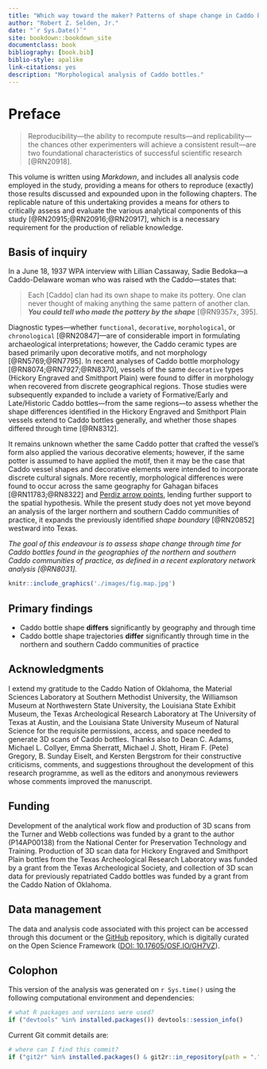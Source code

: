 ```yaml
--- 
title: "Which way toward the maker? Patterns of shape change in Caddo bottles"
author: "Robert Z. Selden, Jr."
date: "`r Sys.Date()`"
site: bookdown::bookdown_site
documentclass: book
bibliography: [book.bib]
biblio-style: apalike
link-citations: yes
description: "Morphological analysis of Caddo bottles."
---
```


# Preface {-}

>Reproducibility---the ability to recompute results---and replicability---the chances other experimenters will achieve a consistent result---are two foundational characteristics of successful scientific research [@RN20918].

This volume is written using _Markdown_, and includes all analysis code employed in the study, providing a means for others to reproduce (exactly) those results discussed and expounded upon in the following chapters. The replicable nature of this undertaking provides a means for others to critically assess and evaluate the various analytical components of this study [@RN20915;@RN20916;@RN20917], which is a necessary requirement for the production of reliable knowledge.

## Basis of inquiry

In a June 18, 1937 WPA interview with Lillian Cassaway, Sadie Bedoka---a Caddo-Delaware woman who was raised wth the Caddo---states that:

>Each [Caddo] clan had its own shape to make its pottery. One clan never thought of making anything the same pattern of another clan. **_You could tell who made the pottery by the shape_** [@RN9357x, 395].

Diagnostic types---whether `functional`, `decorative`, `morphological`, or `chronological` [@RN20847]---are of considerable import in formulating archaeological interpretations; however, the Caddo ceramic types are based primarily upon decorative motifs, and not morphology [@RN5769;@RN7795]. In recent analyses of Caddo bottle morphology [@RN8074;@RN7927;@RN8370], vessels of the same `decorative` types (Hickory Engraved and Smithport Plain) were found to differ in morphology when recovered from discrete geographical regions. Those studies were subsequently expanded to include a variety of Formative/Early and Late/Historic Caddo bottles---from the same regions---to assess whether the shape differences identified in the Hickory Engraved and Smithport Plain vessels extend to Caddo bottles generally, and whether those shapes differed through time [@RN8312].

It remains unknown whether the same Caddo potter that crafted the vessel's form also applied the various decorative elements; however, if the same potter is assumed to have applied the motif, then it may be the case that Caddo vessel shapes and decorative elements were intended to incorporate discrete cultural signals. More recently, morphological differences were found to occur across the same geography for Gahagan bifaces [@RN11783;@RN8322] and [Perdiz arrow points](https://aksel-blaise.github.io/perdiz2/), lending further support to the spatial hypothesis. While the present study does not yet move beyond an analysis of the larger northern and southern Caddo communities of practice, it expands the previously identified _shape boundary_ [@RN20852] westward into Texas.

_The goal of this endeavour is to assess shape change through time for Caddo bottles found in the geographies of the northern and southern Caddo communities of practice, as defined in a recent exploratory network analysis [@RN8031]._

```r
knitr::include_graphics('./images/fig.map.jpg')
```

## Primary findings

* Caddo bottle shape **differs** significantly by geography and through time
* Caddo bottle shape trajectories **differ** significantly through time in the northern and southern Caddo communities of practice

## Acknowledgments

I extend my gratitude to the Caddo Nation of Oklahoma, the Material Sciences Laboratory at Southern Methodist University, the Williamson Museum at Northwestern State University, the Louisiana State Exhibit Museum, the Texas Archeological Research Laboratory at The University of Texas at Austin, and the Louisiana State University Museum of Natural Science for the requisite permissions, access, and space needed to generate 3D scans of Caddo bottles. Thanks also to Dean C. Adams, Michael L. Collyer, Emma Sherratt, Michael J. Shott, Hiram F. (Pete) Gregory, B. Sunday Eiselt, and Kersten Bergstrom for their constructive criticisms, comments, and suggestions throughout the development of this research programme, as well as the editors and anonymous reviewers whose comments improved the manuscript. 

## Funding

Development of the analytical work flow and production of 3D scans from the Turner and Webb collections was funded by a grant to the author (P14AP00138) from the National Center for Preservation Technology and Training. Production of 3D scan data for Hickory Engraved and Smithport Plain bottles from the Texas Archeological Research Laboratory was funded by a grant from the Texas Archeological Society, and collection of 3D scan data for previously repatriated Caddo bottles was funded by a grant from the Caddo Nation of Oklahoma.

## Data management

The data and analysis code associated with this project can be accessed through this document or the [GitHub](https://github.com/aksel-blaise/bottle.traj) repository, which is digitally curated on the Open Science Framework ([DOI: 10.17605/OSF.IO/GH7VZ](https://osf.io/gh7vz/)).

## Colophon

This version of the analysis was generated on `r Sys.time()` using the following computational environment and dependencies: 

```r
# what R packages and versions were used?
if ("devtools" %in% installed.packages()) devtools::session_info()
```

Current Git commit details are:

```r
# where can I find this commit? 
if ("git2r" %in% installed.packages() & git2r::in_repository(path = ".")) git2r::repository(here::here())  
```

